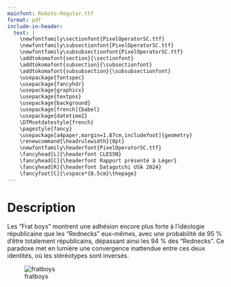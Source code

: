```yaml
---
mainfont: Roboto-Regular.ttf
format: pdf 
include-in-header:
  text: |
    \newfontfamily\sectionfont{PixelOperatorSC.ttf}
    \newfontfamily\subsectionfont{PixelOperatorSC.ttf}
    \newfontfamily\subsubsectionfont{PixelOperatorSC.ttf}
    \addtokomafont{section}{\sectionfont}
    \addtokomafont{subsection}{\subsectionfont}
    \addtokomafont{subsubsection}{\subsubsectionfont}
    \usepackage{fontspec}
    \usepackage{fancyhdr}
    \usepackage{graphicx}
    \usepackage{textpos}
    \usepackage{background}
    \usepackage[french]{babel}
    \usepackage{datetime2}
    \DTMsetdatestyle{french}
    \pagestyle{fancy}
    \usepackage[a4paper,margin=1.87cm,includefoot]{geometry}
    \renewcommand{\headrulewidth}{0pt}
    \newfontfamily\headerfont{PixelOperatorSC.ttf}
    \fancyhead[L]{\headerfont CLESSN}
    \fancyhead[C]{\headerfont Rapport présenté à Léger}
    \fancyhead[R]{\headerfont Datagotchi USA 2024}
    \fancyfoot[C]{\vspace*{0.5cm}\thepage}   
---
```


\begin{titlepage}
  \newfontfamily\titlepagefont{PixelOperatorSC.ttf}

  % Background image setup
  \backgroundsetup{
    scale=1.3,
    color=black,
    opacity=0.5,
    angle=0,
    position=current page.south,
    vshift=2.2cm,
    hshift=0.5cm,
    contents={\includegraphics[width=1\textwidth]{img/datagotchi_folks.png}}
  }

  \begin{center}
    \null\vspace{\stretch{1}} % Ensures vertical centering
    {\titlepagefont\fontsize{24pt}{18pt}\selectfont \textbf{Datagotchi}}\\[1cm]
    {\titlepagefont\fontsize{18pt}{18pt}\selectfont \textbf{Rapport USA 2024}}\\[1cm]
    \includegraphics[width=0.2\textwidth]{img/datagotchi.png}\\[1cm]
    {\titlepagefont\fontsize{18pt}{16pt}\selectfont \textbf{CLESSN}}\\[0.5cm]
    {\titlepagefont Université Laval}\\[1cm]
    {\titlepagefont Rapport présenté à:}\\
    {\titlepagefont \textbf{Léger Marketing}}\\[1cm]
    {\titlepagefont Département de Science Politique\\Faculté des Sciences Sociales\\Université Laval}\\[1cm]
    {\titlepagefont Québec, Canada}\\[2cm]
    {\titlepagefont \copyright \thinspace CLESSN, \today}\\
    \null\vspace{\stretch{2}} % Ensures vertical centering
  \end{center}
  \thispagestyle{empty} % Prevents headers and footers on the title page
  \clearpage % Ensures the next content starts on a clean page
\end{titlepage}
\backgroundsetup{contents={}}

\setcounter{page}{1}

# Description

Les "Frat boys" montrent une adhésion encore plus forte à l'idéologie républicaine que les "Rednecks" eux-mêmes, avec une probabilité de 95 % d'être totalement républicains, dépassant ainsi les 94 % des "Rednecks". Ce paradoxe met en lumière une convergence inattendue entre ces deux identités, où les stéréotypes sont inversés.

![fratboys](img/graph_vote.png)

